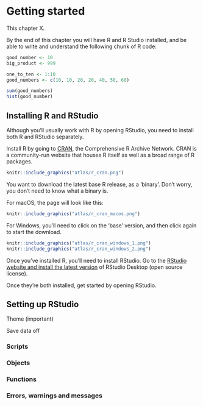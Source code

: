 # Getting started {#getting-started}

This chapter X.

By the end of this chapter you will have R and R Studio installed, and be able to write and understand the following chunk of R code:

```r
good_number <- 10
big_product <- 999

one_to_ten <- 1:10
good_numbers <- c(10, 10, 20, 20, 40, 50, 60)

sum(good_numbers)
hist(good_number)
```

## Installing R and RStudio

Although you'll usually work with R by opening RStudio, you need to install both R and RStudio separately. 

Install R by going to [CRAN](https://cran.r-project.org), the Comprehensive R Archive Network. CRAN is a community-run website that houses R itself as well as a broad range of R packages. 

```r
knitr::include_graphics("atlas/r_cran.png")
```

You want to download the latest base R release, as a 'binary'. Don't worry, you don't need to know what a binary is.

For macOS, the page will look like this:
```r
knitr::include_graphics("atlas/r_cran_macos.png")
```

For Windows, you'll need to click on the 'base' version, and then click again to start the download.

```r
knitr::include_graphics("atlas/r_cran_windows_1.png")
knitr::include_graphics("atlas/r_cran_windows_2.png")
```

Once you've installed R, you'll need to install RStudio. Go to the [RStudio website and install the latest version](https://www.rstudio.com/products/rstudio/download/#download) of RStudio Desktop (open source license).

Once they're both installed, get started by opening RStudio. 

## Setting up RStudio

Theme (important)

Save data off

### Scripts 

### Objects

### Functions

### Errors, warnings and messages




